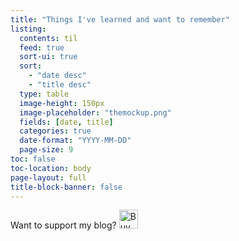```yaml
---
title: "Things I've learned and want to remember"
listing:
  contents: til
  feed: true
  sort-ui: true
  sort: 
    - "date desc"
    - "title desc"
  type: table
  image-height: 150px
  image-placeholder: "themockup.png"
  fields: [date, title]
  categories: true
  date-format: "YYYY-MM-DD"
  page-size: 9
toc: false
toc-location: body
page-layout: full
title-block-banner: false
---
```


Want to support my blog? <a href="https://www.buymeacoffee.com/thomasmock" target="_blank"><img src="https://cdn.buymeacoffee.com/buttons/default-blue.png" alt="Buy Me A Coffee" height="30"></a>